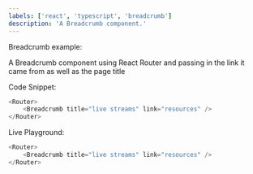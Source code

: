 ```yaml
---
labels: ['react', 'typescript', 'breadcrumb']
description: 'A Breadcrumb component.'
---
```



Breadcrumb example:

A Breadcrumb component using React Router and passing in the link it came from as well as the page title

Code Snippet:
```js
<Router>
    <Breadcrumb title="live streams" link="resources" />
</Router>
```


Live Playground:
```js live
<Router>
    <Breadcrumb title="live streams" link="resources" />
</Router>
```
